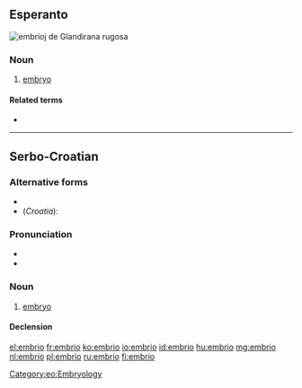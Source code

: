 ==Esperanto==
[[Image:Wrinkledfrog embryos.jpg|thumb|embrioj de ''Glandirana rugosa'']]
{{wikipedia|lang=eo}}

===Noun===
{{eo-noun}}
# [[embryo]]

====Related terms====
* {{l|eo|embriologio|gloss=[[embryology]]}}

[[Category:eo:Embryology]]
----

==Serbo-Croatian==

===Alternative forms===
* {{l|sh|embrion|ȅmbriōn}}
* (''Croatia''): {{l|sh|embrij|ȅmbrij}}

===Pronunciation===
* {{IPA|/êmbrio/|lang=sh}}
* {{hyphenation|em|bri|o}}

===Noun===
{{sh-noun|g=m|head=ȅmbrio|r|ембрио|е̏мбрио}}

# [[embryo]]

====Declension====
{{sh-decl-noun
|embrio|embriji
|embrija|embrija
|embriju|embrijima
|embrio|embrije
|embrio|embriji
|embriju|embrijima
|embrijem|embrijima
}}

[[el:embrio]]
[[fr:embrio]]
[[ko:embrio]]
[[io:embrio]]
[[id:embrio]]
[[hu:embrio]]
[[mg:embrio]]
[[nl:embrio]]
[[pl:embrio]]
[[ru:embrio]]
[[fi:embrio]]